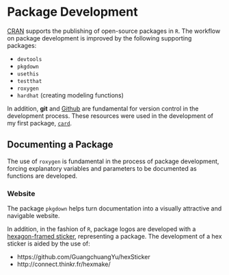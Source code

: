 # Package Development {#package}

[CRAN](https://cran.r-project.org/) supports the publishing of open-source packages in `R`. The workflow on package development is improved by the following supporting packages:

- `devtools`
- `pkgdown`
- `usethis`
- `testthat`
- `roxygen`
- `hardhat` (creating modeling functions)

In addition, __git__ and [Github](https://github.com/) are fundamental for version control in the development process. These resources were used in the development of my first package, [`card`](https://asshah4.github.io/card).

## Documenting a Package

The use of `roxygen` is fundamental in the process of package development, forcing explanatory variables and parameters to be documented as functions are developed.

### Website

The package `pkgdown` helps turn documentation into a visually attractive and navigable website. 

In addition, in the fashion of `R`, package logos are developed with a [hexagon-framed sticker](http://hexb.in/), representing a package. The development of a hex sticker is aided by the use of:

- https://github.com/GuangchuangYu/hexSticker
- http://connect.thinkr.fr/hexmake/


